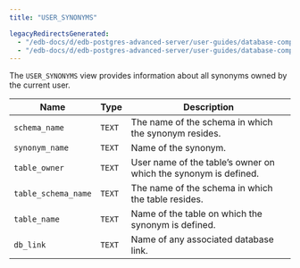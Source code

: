 ```yaml
---
title: "USER_SYNONYMS"

legacyRedirectsGenerated:
  - "/edb-docs/d/edb-postgres-advanced-server/user-guides/database-compatibility-for-oracle-developers-catalog-views-guide/13/user_synonyms.html"
  - "/edb-docs/d/edb-postgres-advanced-server/user-guides/database-compatibility-for-oracle-developers-catalog-views-guide/latest/user_synonyms.html"
---
```


<div id="user_synonyms" class="registered_link"></div>

The `USER_SYNONYMS` view provides information about all synonyms owned by the current user.

| Name                | Type   | Description                                                     |
| ------------------- | ------ | --------------------------------------------------------------- |
| `schema_name`       | `TEXT` | The name of the schema in which the synonym resides.            |
| `synonym_name`      | `TEXT` | Name of the synonym.                                            |
| `table_owner`       | `TEXT` | User name of the table’s owner on which the synonym is defined. |
| `table_schema_name` | `TEXT` | The name of the schema in which the table resides.              |
| `table_name`        | `TEXT` | Name of the table on which the synonym is defined.              |
| `db_link`           | `TEXT` | Name of any associated database link.                           |
